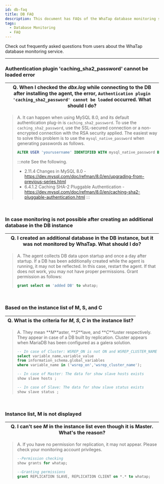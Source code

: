 ```yaml
---
id: db-faq
title: DB FAQ
description: This document has FAQs of the WhaTap database monitoring service.
tags:
  - Database Monitoring
  - FAQ
---
```


Check out frequently asked questions from users about the WhaTap database monitoring service. 

---

<div class ='faq'>

### Authentication plugin 'caching_sha2_password' cannot be loaded error

| Q. When I checked the _dbx.log_ while connecting to the DB after installing the agent, the error, `Authentication plugin 'caching_sha2_password' cannot be loaded` occurred. What should I do? |
| ---------------------------------------------------------------------------------------------------------------------------------------------------------------------------------------------- |

> A. It can happen when using MySQL 8.0, and its default authentication plug-in is `caching_sha2_password`. To use the `caching_sha2_password`, use the SSL-secured connection or a non-encrypted connection with the RSA security applied. The easiest way to solve this problem is to use the `mysql_native_password` when generating passwords as follows.
>
> ```sql
> ALTER USER 'yourusername' IDENTIFIED WITH mysql_native_password BY 'youpassword';
> ```
>
> :::note
> See the following.
>
> -   2.11.4 Changes in MySQL 8.0 - https://dev.mysql.com/doc/refman/8.0/en/upgrading-from-previous-series.html
> -   6.4.1.2 Caching SHA-2 Pluggable Authentication - https://dev.mysql.com/doc/refman/8.0/en/caching-sha2-pluggable-authentication.html
> :::

<br/>

### In case monitoring is not possible after creating an additional database in the DB instance

| Q. I created an additional database in the DB instance, but it was not monitored by WhaTap. What should I do? |
| ------------------------------------------------------------------------------------------------------------- |

> A. The agent collects DB data upon startup and once a day after startup. If a DB has been additionally created while the agent is running, it may not be reflected. In this case, restart the agent. If that does not work, you may not have proper permissions. Grant permission as follows:
>
> ```sql
> grant select on 'added DB' to whatap;
> ```

<br/>

### Based on the instance list of M, S, and C

| Q. What is the criteria for **_M_**, **_S_**, **_C_** in the instance list? |
| --------------------------------------------------------------------------- |

> A. They mean **_M_**aster, **_S_**lave, and **_C_**luster respectively. They appear in case of a DB built by replication. Cluster appears when MariaDB has been configured as a galera solution. 
>
> ```sql
> -- In case of Cluster: WSREP_ON is not ON and WSREP_CLUSTER_NAME is galera
> select variable_name,variable_value 
> from information_schema.global_variables 
> where variable_name in ('wsrep_on','wsrep_cluster_name');
>
> -- In case of Master: The data for show slave hosts exists
> show slave hosts ;
>
> -- In case of Slave: The data for show slave status exists
> show slave status ;
> ```

<br/>

### Instance list, M is not displayed

| Q. I can't see **_M_** in the instance list even though it is Master. What's the reason? |
| ---------------------------------------------------------------------------------------- |

> A. If you have no permission for replication, it may not appear. Please check your monitoring account privileges. 
>
> ```sql
> --Permission checking
> show grants for whatap;
>
> --Granting permissions
> grant REPLICATION SLAVE, REPLICATION CLIENT on *.* to whatap;
> ```

</div>

